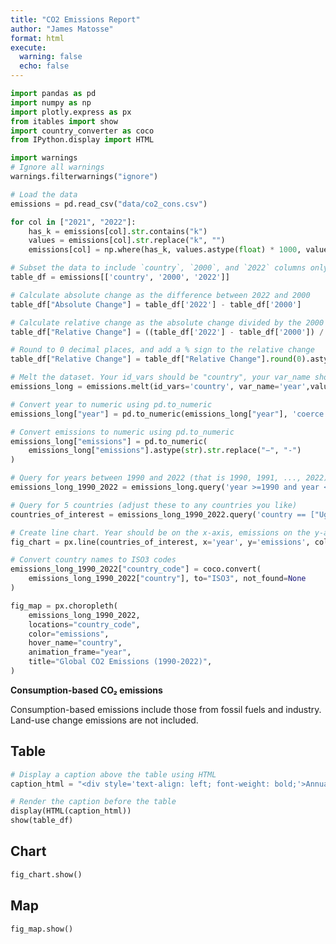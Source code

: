 ```yaml
---
title: "CO2 Emissions Report"
author: "James Matosse"
format: html
execute:
  warning: false
  echo: false
---
```


```python
import pandas as pd
import numpy as np
import plotly.express as px
from itables import show
import country_converter as coco
from IPython.display import HTML
```

```python
import warnings
# Ignore all warnings
warnings.filterwarnings("ignore")
```

```python
# Load the data
emissions = pd.read_csv("data/co2_cons.csv")
```

```python
for col in ["2021", "2022"]:
    has_k = emissions[col].str.contains("k")
    values = emissions[col].str.replace("k", "")
    emissions[col] = np.where(has_k, values.astype(float) * 1000, values.astype(float))
```

```python
# Subset the data to include `country`, `2000`, and `2022` columns only.
table_df = emissions[['country', '2000', '2022']]

# Calculate absolute change as the difference between 2022 and 2000
table_df["Absolute Change"] = table_df['2022'] - table_df['2000']

# Calculate relative change as the absolute change divided by the 2000 emissions, then multiplied by 100
table_df["Relative Change"] = ((table_df['2022'] - table_df['2000']) / table_df['2000']) * 100

# Round to 0 decimal places, and add a % sign to the relative change
table_df["Relative Change"] = table_df["Relative Change"].round(0).astype(str) + "%"
```


```python
# Melt the dataset. Your id_vars should be "country", your var_name should be "year" and your value_name should be "emissions".
emissions_long = emissions.melt(id_vars='country', var_name='year',value_name='emissions')

# Convert year to numeric using pd.to_numeric
emissions_long["year"] = pd.to_numeric(emissions_long["year"], 'coerce')

# Convert emissions to numeric using pd.to_numeric
emissions_long["emissions"] = pd.to_numeric(
    emissions_long["emissions"].astype(str).str.replace("−", "-")
)

# Query for years between 1990 and 2022 (that is 1990, 1991, ..., 2022)
emissions_long_1990_2022 = emissions_long.query('year >=1990 and year <=2022')

# Query for 5 countries (adjust these to any countries you like)
countries_of_interest = emissions_long_1990_2022.query('country == ["Uganda", "South Africa", "Ghana", "Nigeria", "Japan"]')

# Create line chart. Year should be on the x-axis, emissions on the y-axis, and color should be by country.
fig_chart = px.line(countries_of_interest, x='year', y='emissions', color='country')

```

```python
# Convert country names to ISO3 codes
emissions_long_1990_2022["country_code"] = coco.convert(
    emissions_long_1990_2022["country"], to="ISO3", not_found=None
)

fig_map = px.choropleth(
    emissions_long_1990_2022,
    locations="country_code",
    color="emissions",
    hover_name="country",
    animation_frame="year",
    title="Global CO2 Emissions (1990-2022)",
)

```

**Consumption-based CO₂ emissions**

Consumption-based emissions include those from fossil fuels and industry. Land-use change emissions are not included.


::: {.panel-tabset}

## Table

```python
# Display a caption above the table using HTML
caption_html = "<div style='text-align: left; font-weight: bold;'>Annual consumption-based CO₂ emissions</div>"

# Render the caption before the table
display(HTML(caption_html))
show(table_df)
```

## Chart

```python
fig_chart.show()
```

## Map

```python
fig_map.show()
```

:::
